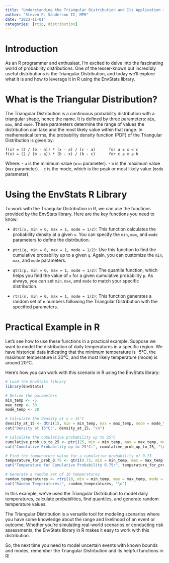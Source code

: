 ```yaml
---
title: "Understanding the Triangular Distribution and Its Application in R"
author: "Steven P. Sanderson II, MPH"
date: "2023-11-01"
categories: [rtip, distribution]
---
```


# Introduction

As an R programmer and enthusiast, I'm excited to delve into the fascinating world of probability distributions. One of the lesser-known but incredibly useful distributions is the Triangular Distribution, and today we'll explore what it is and how to leverage it in R using the EnvStats library.

# What is the Triangular Distribution?

The Triangular Distribution is a continuous probability distribution with a triangular shape, hence the name. It is defined by three parameters: `min`, `max`, and `mode`. These parameters determine the range of values the distribution can take and the most likely value within that range. In mathematical terms, the probability density function (PDF) of the Triangular Distribution is given by:

```
f(x) = (2 / (b - a)) * (x - a) / (c - a)      for a ≤ x < c
f(x) = (2 / (b - a)) * (b - x) / (b - c)      for c ≤ x ≤ b
```

Where:
- `a` is the minimum value (`min` parameter).
- `b` is the maximum value (`max` parameter).
- `c` is the mode, which is the peak or most likely value (`mode` parameter).

# Using the EnvStats R Library

To work with the Triangular Distribution in R, we can use the functions provided by the EnvStats library. Here are the key functions you need to know:

- `dtri(x, min = 0, max = 1, mode = 1/2)`: This function calculates the probability density at a given `x`. You can specify the `min`, `max`, and `mode` parameters to define the distribution.

- `ptri(q, min = 0, max = 1, mode = 1/2)`: Use this function to find the cumulative probability up to a given `q`. Again, you can customize the `min`, `max`, and `mode` parameters.

- `qtri(p, min = 0, max = 1, mode = 1/2)`: The quantile function, which helps you find the value of `x` for a given cumulative probability `p`. As always, you can set `min`, `max`, and `mode` to match your specific distribution.

- `rtri(n, min = 0, max = 1, mode = 1/2)`: This function generates a random set of `n` numbers following the Triangular Distribution with the specified parameters.

# Practical Example in R

Let's see how to use these functions in a practical example. Suppose we want to model the distribution of daily temperatures in a specific region. We have historical data indicating that the minimum temperature is -5°C, the maximum temperature is 30°C, and the most likely temperature (mode) is around 20°C.

Here's how you can work with this scenario in R using the EnvStats library:

```r
# Load the EnvStats library
library(EnvStats)

# Define the parameters
min_temp <- -5
max_temp <- 30
mode_temp <- 20

# Calculate the density at x = 15°C
density_at_15 <- dtri(15, min = min_temp, max = max_temp, mode = mode_temp)
cat("Density at 15°C:", density_at_15, "\n")

# Calculate the cumulative probability up to 25°C
cumulative_prob_up_to_25 <- ptri(25, min = min_temp, max = max_temp, mode = mode_temp)
cat("Cumulative Probability up to 25°C:", cumulative_prob_up_to_25, "\n")

# Find the temperature value for a cumulative probability of 0.75
temperature_for_prob_0.75 <- qtri(0.75, min = min_temp, max = max_temp, mode = mode_temp)
cat("Temperature for Cumulative Probability 0.75:", temperature_for_prob_0.75, "\n")

# Generate a random set of 10 temperatures
random_temperatures <- rtri(10, min = min_temp, max = max_temp, mode = mode_temp)
cat("Random Temperatures:", random_temperatures, "\n")
```

In this example, we've used the Triangular Distribution to model daily temperatures, calculate probabilities, find quantiles, and generate random temperature values.

The Triangular Distribution is a versatile tool for modeling scenarios where you have some knowledge about the range and likelihood of an event or outcome. Whether you're simulating real-world scenarios or conducting risk assessments, the EnvStats library in R makes it easy to work with this distribution.

So, the next time you need to model uncertain events with known bounds and modes, remember the Triangular Distribution and its helpful functions in R!